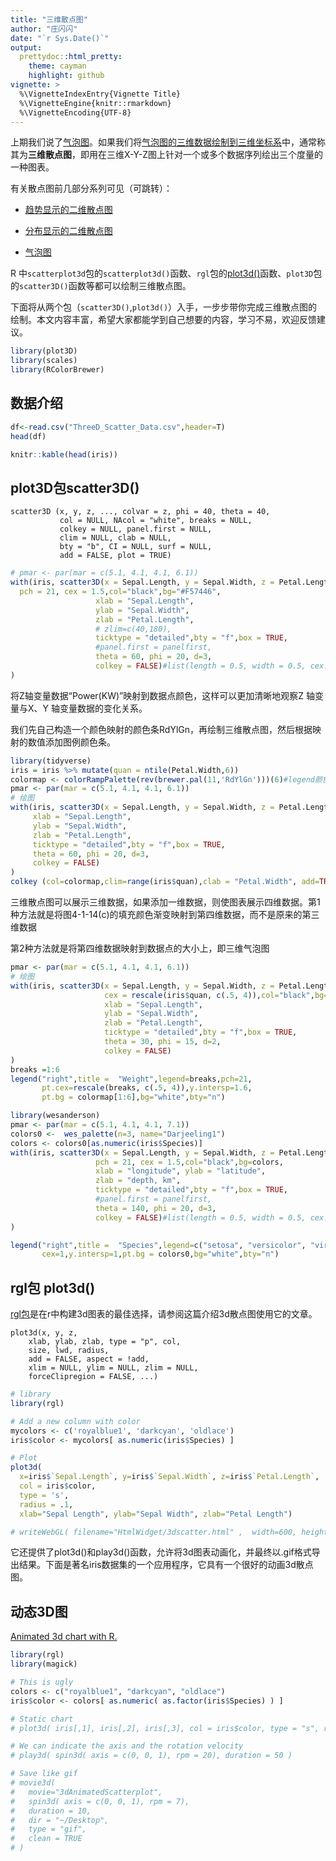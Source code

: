 ```yaml
---
title: "三维散点图"
author: "庄闪闪"
date: "`r Sys.Date()`"
output:
  prettydoc::html_pretty:
    theme: cayman
    highlight: github
vignette: >
  %\VignetteIndexEntry{Vignette Title}
  %\VignetteEngine{knitr::rmarkdown}
  %\VignetteEncoding{UTF-8}
---
```



上期我们说了[气泡图](https://mp.weixin.qq.com/s?__biz=MzI1NjUwMjQxMQ==&mid=2247486060&idx=1&sn=b613c8d0239c93185641c1bb6a062f7b&chksm=ea24f588dd537c9e2d7a33dd5e9f32b34d0a72d5396cdb52211c51f3998269a4d843011abf9b&token=1457590009&lang=zh_CN#rd)。如果我们将[气泡图的三维数据绘制到三维坐标系](R语言数据可视化之美 "R语言数据可视化之美")中，通常称其为**三维散点图**，即用在三维X-Y-Z图上针对一个或多个数据序列绘出三个度量的一种图表。


有关散点图前几部分系列可见（可跳转）：

- [趋势显示的二维散点图](https://mp.weixin.qq.com/s?__biz=MzI1NjUwMjQxMQ==&mid=2247485142&idx=1&sn=564bffc9e7765ebae9b9b81a17a188d9&chksm=ea24f932dd5370241a05c75975ff24a34423a8f182bf6c716c8c9ed981788d0492dcb268248a&token=1544929502&lang=zh_CN&scene=21#wechat_redirect)

- [分布显示的二维散点图](https://mp.weixin.qq.com/s?__biz=MzI1NjUwMjQxMQ==&mid=2247485276&idx=1&sn=f98a2aede13555fa1c372f08c3cdec44&chksm=ea24f8b8dd5371ae9e13f3df41ff73e070775eb1ab871370783bb3f396a0a9c29d42c6a89210&token=682523778&lang=zh_CN#rd)

- [气泡图](https://mp.weixin.qq.com/s?__biz=MzI1NjUwMjQxMQ==&mid=2247486060&idx=1&sn=b613c8d0239c93185641c1bb6a062f7b&chksm=ea24f588dd537c9e2d7a33dd5e9f32b34d0a72d5396cdb52211c51f3998269a4d843011abf9b&token=1457590009&lang=zh_CN#rd)

R 中`scatterplot3d`包的`scatterplot3d()`函数、`rgl`包的[plot3d()](http://www.rforscience.com/rpackages/visualisation/oceanview/)函数、`plot3D`包的`scatter3D()`函数等都可以绘制三维散点图。

下面将从两个包（`scatter3D()`,`plot3d()`）入手，一步步带你完成三维散点图的绘制。本文内容丰富，希望大家都能学到自己想要的内容，学习不易，欢迎反馈建议。


```r
library(plot3D)
library(scales)
library(RColorBrewer)
```

## 数据介绍
```r
df<-read.csv("ThreeD_Scatter_Data.csv",header=T)
head(df)
```
```r
knitr::kable(head(iris))
```


## plot3D包scatter3D()

```
scatter3D (x, y, z, ..., colvar = z, phi = 40, theta = 40,
           col = NULL, NAcol = "white", breaks = NULL,
           colkey = NULL, panel.first = NULL, 
           clim = NULL, clab = NULL, 
           bty = "b", CI = NULL, surf = NULL, 
           add = FALSE, plot = TRUE)
```



```r
# pmar <- par(mar = c(5.1, 4.1, 4.1, 6.1))
with(iris, scatter3D(x = Sepal.Length, y = Sepal.Width, z = Petal.Length,
  pch = 21, cex = 1.5,col="black",bg="#F57446",
                   xlab = "Sepal.Length",
                   ylab = "Sepal.Width",
                   zlab = "Petal.Length", 
                   # zlim=c(40,180),
                   ticktype = "detailed",bty = "f",box = TRUE,
                   #panel.first = panelfirst,
                   theta = 60, phi = 20, d=3,
                   colkey = FALSE)#list(length = 0.5, width = 0.5, cex.clab = 0.75))
)
```

将Z轴变量数据“Power(KW)”映射到数据点颜色，这样可以更加清晰地观察Z 轴变量与X、Y 轴变量数据的变化关系。

我们先自己构造一个颜色映射的颜色条RdYlGn，再绘制三维散点图，然后根据映射的数值添加图例颜色条。


```r
library(tidyverse)
iris = iris %>% mutate(quan = ntile(Petal.Width,6))
colormap <- colorRampPalette(rev(brewer.pal(11,'RdYlGn')))(6)#legend颜色配置
pmar <- par(mar = c(5.1, 4.1, 4.1, 6.1))
# 绘图
with(iris, scatter3D(x = Sepal.Length, y = Sepal.Width, z = Petal.Length,pch = 21, cex = 1.5,col="black",bg=colormap[iris$quan],
     xlab = "Sepal.Length",
     ylab = "Sepal.Width",
     zlab = "Petal.Length", 
     ticktype = "detailed",bty = "f",box = TRUE,
     theta = 60, phi = 20, d=3,
     colkey = FALSE)
)
colkey (col=colormap,clim=range(iris$quan),clab = "Petal.Width", add=TRUE, length=0.4,side = 4)
```

三维散点图可以展示三维数据，如果添加一维数据，则使图表展示四维数据。第1种方法就是将图4-1-14(c)的填充颜色渐变映射到第四维数据，而不是原来的第三维数据

第2种方法就是将第四维数据映射到数据点的大小上，即三维气泡图
```r
pmar <- par(mar = c(5.1, 4.1, 4.1, 6.1))
# 绘图
with(iris, scatter3D(x = Sepal.Length, y = Sepal.Width, z = Petal.Length,pch = 21, 
                     cex = rescale(iris$quan, c(.5, 4)),col="black",bg=colormap[iris$quan],
                     xlab = "Sepal.Length",
                     ylab = "Sepal.Width",
                     zlab = "Petal.Length", 
                     ticktype = "detailed",bty = "f",box = TRUE,
                     theta = 30, phi = 15, d=2,
                     colkey = FALSE)
)
breaks =1:6
legend("right",title =  "Weight",legend=breaks,pch=21,
       pt.cex=rescale(breaks, c(.5, 4)),y.intersp=1.6,
       pt.bg = colormap[1:6],bg="white",bty="n")
```

```r
library(wesanderson)
pmar <- par(mar = c(5.1, 4.1, 4.1, 7.1))
colors0 <-  wes_palette(n=3, name="Darjeeling1")
colors <- colors0[as.numeric(iris$Species)]
with(iris, scatter3D(x = Sepal.Length, y = Sepal.Width, z = Petal.Length, #bgvar = mag,
                   pch = 21, cex = 1.5,col="black",bg=colors,
                   xlab = "longitude", ylab = "latitude",
                   zlab = "depth, km", 
                   ticktype = "detailed",bty = "f",box = TRUE,
                   #panel.first = panelfirst,
                   theta = 140, phi = 20, d=3,
                   colkey = FALSE)#list(length = 0.5, width = 0.5, cex.clab = 0.75))
)

legend("right",title =  "Species",legend=c("setosa", "versicolor", "virginica"),pch=21,
       cex=1,y.intersp=1,pt.bg = colors0,bg="white",bty="n")
```



## rgl包 plot3d()

[rgl包](https://www.rdocumentation.org/packages/rgl/versions/0.100.54)是在r中构建3d图表的最佳选择，请参阅这篇介绍3d散点图使用它的文章。


```
plot3d(x, y, z,  
	xlab, ylab, zlab, type = "p", col,  
	size, lwd, radius,
	add = FALSE, aspect = !add, 
	xlim = NULL, ylim = NULL, zlim = NULL, 
	forceClipregion = FALSE, ...)
```

```r
# library
library(rgl)

# Add a new column with color
mycolors <- c('royalblue1', 'darkcyan', 'oldlace')
iris$color <- mycolors[ as.numeric(iris$Species) ]

# Plot
plot3d( 
  x=iris$`Sepal.Length`, y=iris$`Sepal.Width`, z=iris$`Petal.Length`, 
  col = iris$color, 
  type = 's', 
  radius = .1,
  xlab="Sepal Length", ylab="Sepal Width", zlab="Petal Length")

# writeWebGL( filename="HtmlWidget/3dscatter.html" ,  width=600, height=600)
```

它还提供了plot3d()和play3d()函数，允许将3d图表动画化，并最终以.gif格式导出结果。下面是著名iris数据集的一个应用程序，它具有一个很好的动画3d散点图。

## 动态3D图

[Animated 3d chart with R.](https://www.r-graph-gallery.com/3-r-animated-cube.html)

```r
library(rgl)
library(magick)

# This is ugly
colors <- c("royalblue1", "darkcyan", "oldlace")
iris$color <- colors[ as.numeric( as.factor(iris$Species) ) ]

# Static chart
# plot3d( iris[,1], iris[,2], iris[,3], col = iris$color, type = "s", radius = .2 )

# We can indicate the axis and the rotation velocity
# play3d( spin3d( axis = c(0, 0, 1), rpm = 20), duration = 50 )

# Save like gif
# movie3d(
#   movie="3dAnimatedScatterplot", 
#   spin3d( axis = c(0, 0, 1), rpm = 7),
#   duration = 10, 
#   dir = "~/Desktop",
#   type = "gif", 
#   clean = TRUE
# )
```
















